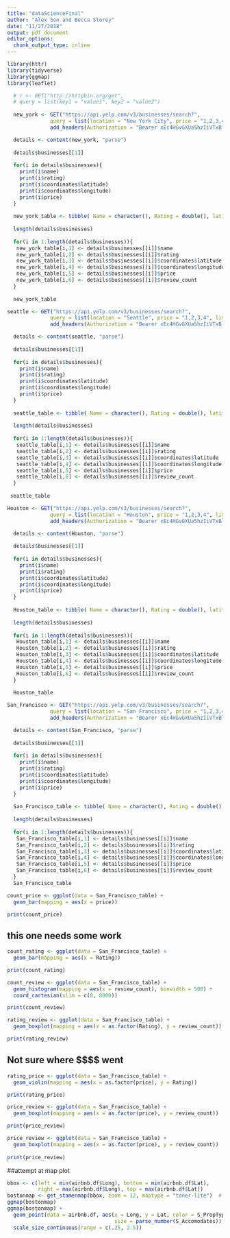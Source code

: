 ```yaml
---
title: "dataScienceFinal"
author: "Alex Son and Becca Storey"
date: "11/27/2018"
output: pdf_document
editor_options: 
  chunk_output_type: inline
---
```


```r
library(httr)
library(tidyverse)
library(ggmap)
library(leaflet)
```

```r
  # r <- GET("http://httpbin.org/get", 
  # query = list(key1 = "value1", key2 = "value2")
  
  new_york <- GET("https://api.yelp.com/v3/businesses/search?",
              query = list(location = "New York City", price = "1,2,3,4", limit = "50"),
              add_headers(Authorization = "Bearer xEc4HGvGXUa5hzIiVTxBlbkfHRogq_QZRiIwbmEyo5MROFTISNg2zDn60UnEADRJA8hU4KMbkzfCIrgh2p6C9RvAJouRwxnrFf_NHtlYjFuUjPXla9vsJNb3hTvrW3Yx"))

  details <- content(new_york, "parse")
  
  details$businesses[[1]]
  
  for(i in details$businesses){
    print(i$name)
    print(i$rating)
    print(i$coordinates$latitude)
    print(i$coordinates$longitude)
    print(i$price)
  }
  
  new_york_table <- tibble( Name = character(), Rating = double(), latitude = double(), longitude = double(), price = character(), review_count = integer(), categories = character())
  
  length(details$businesses)
  
  for(i in 1:length(details$businesses)){
   new_york_table[i,1] <- details$businesses[[i]]$name
   new_york_table[i,2] <- details$businesses[[i]]$rating
   new_york_table[i,3] <- details$businesses[[i]]$coordinates$latitude
   new_york_table[i,4] <- details$businesses[[i]]$coordinates$longitude
   new_york_table[i,5] <- details$businesses[[i]]$price
   new_york_table[i,6] <- details$businesses[[i]]$review_count
  }
  
  new_york_table
```



```r
seattle <- GET("https://api.yelp.com/v3/businesses/search?",
              query = list(location = "Seattle", price = "1,2,3,4", limit = "50"),
              add_headers(Authorization = "Bearer xEc4HGvGXUa5hzIiVTxBlbkfHRogq_QZRiIwbmEyo5MROFTISNg2zDn60UnEADRJA8hU4KMbkzfCIrgh2p6C9RvAJouRwxnrFf_NHtlYjFuUjPXla9vsJNb3hTvrW3Yx"))

  details <- content(seattle, "parse")
  
  details$businesses[[1]]
  
  for(i in details$businesses){
    print(i$name)
    print(i$rating)
    print(i$coordinates$latitude)
    print(i$coordinates$longitude)
    print(i$price)
  }
  
  seattle_table <- tibble( Name = character(), Rating = double(), latitude = double(), longitude = double(), price = character(), review_count = integer(), categories = character())
  
  length(details$businesses)
  
  for(i in 1:length(details$businesses)){
   seattle_table[i,1] <- details$businesses[[i]]$name
   seattle_table[i,2] <- details$businesses[[i]]$rating
   seattle_table[i,3] <- details$businesses[[i]]$coordinates$latitude
   seattle_table[i,4] <- details$businesses[[i]]$coordinates$longitude
   seattle_table[i,5] <- details$businesses[[i]]$price
   seattle_table[i,6] <- details$businesses[[i]]$review_count
  }
  
 seattle_table
```



```r
Houston <- GET("https://api.yelp.com/v3/businesses/search?",
              query = list(location = "Houston", price = "1,2,3,4", limit = "50"),
              add_headers(Authorization = "Bearer xEc4HGvGXUa5hzIiVTxBlbkfHRogq_QZRiIwbmEyo5MROFTISNg2zDn60UnEADRJA8hU4KMbkzfCIrgh2p6C9RvAJouRwxnrFf_NHtlYjFuUjPXla9vsJNb3hTvrW3Yx"))

  details <- content(Houston, "parse")
  
  details$businesses[[1]]
  
  for(i in details$businesses){
    print(i$name)
    print(i$rating)
    print(i$coordinates$latitude)
    print(i$coordinates$longitude)
    print(i$price)
  }
  
  Houston_table <- tibble( Name = character(), Rating = double(), latitude = double(), longitude = double(), price = character(), review_count = integer(), categories = character())
  
  length(details$businesses)
  
  for(i in 1:length(details$businesses)){
   Houston_table[i,1] <- details$businesses[[i]]$name
   Houston_table[i,2] <- details$businesses[[i]]$rating
   Houston_table[i,3] <- details$businesses[[i]]$coordinates$latitude
   Houston_table[i,4] <- details$businesses[[i]]$coordinates$longitude
   Houston_table[i,5] <- details$businesses[[i]]$price
   Houston_table[i,6] <- details$businesses[[i]]$review_count
  }
  
  Houston_table
```



```r
San_Francisco <- GET("https://api.yelp.com/v3/businesses/search?",
              query = list(location = "San Francisco", price = "1,2,3,4", limit = "50"),
              add_headers(Authorization = "Bearer xEc4HGvGXUa5hzIiVTxBlbkfHRogq_QZRiIwbmEyo5MROFTISNg2zDn60UnEADRJA8hU4KMbkzfCIrgh2p6C9RvAJouRwxnrFf_NHtlYjFuUjPXla9vsJNb3hTvrW3Yx"))

  details <- content(San_Francisco, "parse")
  
  details$businesses[[1]]
  
  for(i in details$businesses){
    print(i$name)
    print(i$rating)
    print(i$coordinates$latitude)
    print(i$coordinates$longitude)
    print(i$price)
  }
  
  San_Francisco_table <- tibble( Name = character(), Rating = double(), latitude = double(), longitude = double(), price = character(), review_count = integer(), categories = character())
  
  length(details$businesses)
  
  for(i in 1:length(details$businesses)){
   San_Francisco_table[i,1] <- details$businesses[[i]]$name
   San_Francisco_table[i,2] <- details$businesses[[i]]$rating
   San_Francisco_table[i,3] <- details$businesses[[i]]$coordinates$latitude
   San_Francisco_table[i,4] <- details$businesses[[i]]$coordinates$longitude
   San_Francisco_table[i,5] <- details$businesses[[i]]$price
   San_Francisco_table[i,6] <- details$businesses[[i]]$review_count
  }
  San_Francisco_table
```


```r
count_price <- ggplot(data = San_Francisco_table) +
  geom_bar(mapping = aes(x = price))

print(count_price)
```



## this one needs some work 
```r
count_rating <- ggplot(data = San_Francisco_table) +
  geom_bar(mapping = aes(x = Rating))

print(count_rating)
```


```r
count_review <- ggplot(data = San_Francisco_table) +
  geom_histogram(mapping = aes(x = review_count), binwidth = 500) +
  coord_cartesian(xlim = c(0, 8000))

print(count_review)
```


```r
rating_review <- ggplot(data = San_Francisco_table) +
  geom_boxplot(mapping = aes(x = as.factor(Rating), y = review_count))

print(rating_review)
```


## Not sure where $$$$ went 
```r
rating_price <- ggplot(data = San_Francisco_table) +
  geom_violin(mapping = aes(x = as.factor(price), y = Rating))

print(rating_price)
```

```r
price_review <- ggplot(data = San_Francisco_table) +
  geom_boxplot(mapping = aes(x = as.factor(price), y = review_count))

print(price_review)
```


```r
price_review <- ggplot(data = San_Francisco_table) +
  geom_boxplot(mapping = aes(x = as.factor(price), y = review_count))
  
print(price_review)
```



##attempt at map plot

```r
bbox <- c(left = min(airbnb.df$Long), bottom = min(airbnb.df$Lat), 
          right = max(airbnb.df$Long), top = max(airbnb.df$Lat))
bostonmap <- get_stamenmap(bbox, zoom = 12, maptype = "toner-lite")  # terrain fails
ggmap(bostonmap)
ggmap(bostonmap) +
  geom_point(data = airbnb.df, aes(x = Long, y = Lat, color = S_PropType,
                                   size = parse_number(S_Accomodates))) +
  scale_size_continuous(range = c(.25, 2.5))

```





